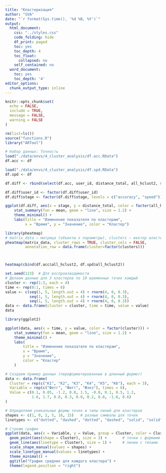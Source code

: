 ```yaml
---
title: "Кластеризация"
author: "SVA"
date: "`r format(Sys.time(), '%d %B, %Y')`"
output:
  html_document:
    css: "../styles.css"
    code_folding: hide
    df_print: paged
    toc: yes
    toc_depth: 4
    toc_float:
      collapsed: no
    self_contained: no
  word_document:
    toc: yes
    toc_depth: '4'
editor_options:
  chunk_output_type: inline
---
```


```r
knitr::opts_chunk$set(
  echo = FALSE,
  include = TRUE,
  message = FALSE, 
  warning = FALSE
)

rm(list=ls())
source("functions.R")
library("ARTool")
```
<script>
function addClassToTitle(containerId, className) {
  // Находим контейнер по id
  var container = document.getElementById(containerId);
  if (!container) {
    console.warn('Контейнер с id "' + containerId + '" не найден.');
    return;
  }

  // Добавляем класс к найденному h3
  container.classList.add(className);
}
</script>


```r
# Набор данных: Точность
load("./data/envs/4_cluster_analysis/df.acc.RData")
df.acc <- df
```


```r
load("./data/envs/4_cluster_analysis/df.spd.RData")
df.spd <- df
```


```r
df.diff <- rbind(select(df.acc, user_id, distance_total, all_hclust2, stage), select(df.spd, user_id, distance_total, all_hclust2, stage))

df.diff$user_id <- factor(df.diff$user_id)
df.diff$stage <- factor(df.diff$stage, levels = c("accuracy", "speed"))
```


```r
ggplot(df.diff, aes(x = stage, y = distance_total, color = factor(all_hclust2))) +
    stat_summary(fun = mean, geom = "line", size = 1.2) +
    theme_minimal() +
    labs(title = "Изменение показателя по кластерам",
         x = "Время", y = "Значение", color = "Кластер")
```


```r
library(pheatmap)
# matrix_data — матрица (объекты x параметры), clusters — вектор кластеров
pheatmap(matrix_data, cluster_rows = TRUE, cluster_cols = FALSE,
         annotation_row = data.frame(cluster=factor(clusters)))



heatmap(cbind(df.acc$all_hclust2, df.spd$all_hclust2))
```


```r
set.seed(123)  # Для воспроизводимости
# Делаем данные для 3 кластеров по 10 временных точек каждый
cluster <- rep(1:3, each = 4)
time <- rep(0:1, times = 6)
value <- c(seq(1, 5, length.out = 4) + rnorm(4, 0, 0.3),
           seq(1, 5, length.out = 4) + rnorm(4, 0, 0.3),
           seq(1, 5, length.out = 4) + rnorm(4, 0, 0.3))
data <- data.frame(cluster = cluster, time = time, value = value)
data
```


```r
library(ggplot2)

ggplot(data, aes(x = time, y = value, color = factor(cluster))) +
    stat_summary(fun = mean, geom = "line", size = 1.2) +
    theme_minimal() +
    labs(
        title = "Изменение показателя по кластерам",
        x = "Время",
        y = "Значение",
        color = "Кластер"
    )

```



```r
# Создаем пример данных (переформатированные в длинный формат)
data <- data.frame(
  Cluster = rep(c("K1", "K2", "K3", "K4", "K5", "K6"), each = 3),
  Variable = rep(c("Фетг", "Фитт", "Фэкз"), times = 6),
  Value = c(0.1, 0.05, -1.2, 0.8, 1.5, -0.8, 0.1, 0.5, 1.2,
            1.6, 1.7, 0.8, 0.3, 0.0, 0.2, 0.0, -1.0, 0.6)
)

# Определяем уникальные формы точек и типы линий для кластеров
shapes <- c(1, 0, 2, 5, 16, 15)   # разные символы для точек
linetypes <- c("dotted", "dashed", "dotted", "dashed", "solid", "solid")

# Строим график
ggplot(data, aes(x = Variable, y = Value, group = Cluster, color = Cluster)) +
  geom_point(aes(shape = Cluster), size = 3) +       # точки с формами
  geom_line(aes(linetype = Cluster), size = 1) +     # линии с типами
  scale_shape_manual(values = shapes) +
  scale_linetype_manual(values = linetypes) +
  theme_minimal() +
  ggtitle("График средних для каждого кластера") +
  theme(legend.position = "right")

```

